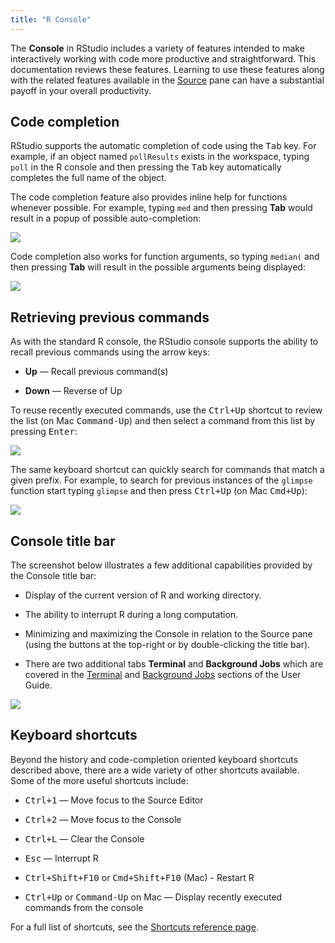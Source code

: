 ```yaml
---
title: "R Console"
---
```


The **Console** in RStudio includes a variety of features intended to make interactively working with code more productive and straightforward. This documentation reviews these features. Learning to use these features along with the related features available in the [Source](execution.html) pane can have a substantial payoff in your overall productivity.

## Code completion

RStudio supports the automatic completion of code using the <kbd>Tab</kbd> key. For example, if an object named `pollResults` exists in the workspace, typing `poll` in the R console and then pressing the <kbd>Tab</kbd> key automatically completes the full name of the object. 

The code completion feature also provides inline help for functions whenever possible. For example, typing `med` and then pressing **Tab** would result in a popup of possible auto-completion:

![](images/console-completion.png){fig-alt="A screenshot of the RStudio console displaying tab-completion of the median function."}

Code completion also works for function arguments, so typing `median(` and then pressing **Tab** will result in the possible arguments being displayed:

![](images/console-completion-args.png){fig-alt="Code completion of variables within the median function, displaying the 'x', 'na.rm' and '...' function arguments."}

## Retrieving previous commands

As with the standard R console, the RStudio console supports the ability to recall previous commands using the arrow keys:

-   **Up** --- Recall previous command(s)

-   **Down** --- Reverse of Up

To reuse recently executed commands, use the <kbd>Ctrl+Up</kbd> shortcut to review the list (on Mac <kbd>Command-Up</kbd>) and then select a command from this list by pressing <kbd>Enter</kbd>:

![](images/retrieve-console-commands.png){fig-alt="A screenshot of the history of commands executed in the RStudio console."}

The same keyboard shortcut can quickly search for commands that match a given prefix. For example, to search for previous instances of the `glimpse` function start typing `glimpse` and then press <kbd>Ctrl+Up</kbd>  (on Mac <kbd>Cmd+Up</kbd>):

![](images/previous-commands.png){fig-alt="A screenshot of the R console in RStudio, showing a filtered list of executed commands that match 'glimpse'"}

## Console title bar

The screenshot below illustrates a few additional capabilities provided by the Console title bar:

-   Display of the current version of R and working directory.

-   The ability to interrupt R during a long computation.

-   Minimizing and maximizing the Console in relation to the Source pane (using the buttons at the top-right or by double-clicking the title bar).

- There are two additional tabs **Terminal** and **Background Jobs** which are covered in the [Terminal](../tools/terminal.html) and [Background Jobs](../tools/jobs.html) sections of the User Guide.

![](images/console-buttons.png){fig-alt="A screenshot of R console menu bar, showing the red 'stopsign' indicating the ability to stop the currently executed R code"}

## Keyboard shortcuts

Beyond the history and code-completion oriented keyboard shortcuts described above, there are a wide variety of other shortcuts available. Some of the more useful shortcuts include:

-   <kbd>Ctrl+1</kbd> --- Move focus to the Source Editor

-   <kbd>Ctrl+2</kbd> --- Move focus to the Console

-   <kbd>Ctrl+L</kbd> --- Clear the Console

-   <kbd>Esc</kbd> --- Interrupt R

-   <kbd>Ctrl+Shift+F10</kbd> or <kbd>Cmd+Shift+F10</kbd> (Mac) - Restart R

-   <kbd>Ctrl+Up</kbd> or <kbd>Command-Up</kbd> on Mac --- Display recently executed commands from the console

For a full list of shortcuts, see the [Shortcuts reference page](../../reference/shortcuts.qmd).

